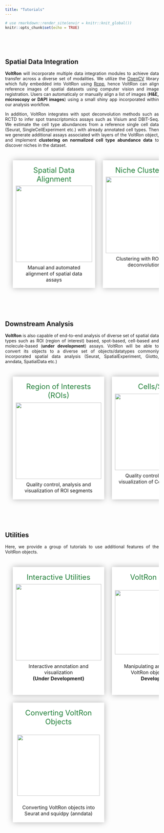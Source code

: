 ```yaml
---
title: "Tutorials"
---
```


<style>
.title{
  display: none;
}
body {
  text-align: justify
}
table, th, td, tr{
  empty-cells:hide;
  border-spacing: 25px;
  border-collapse: separate;
}
td{
  filter:drop-shadow(0 0 10px rgba(0,0,0,0.3));
  padding: 10px;
  background:white;
  text-align:center;
  width:33%;
  vertical-align: text-top;
}
td:hover, td:active{
  filter:drop-shadow(0 0 10px rgba(0,0,0,0.3));
  transform: scale(1.02);
  cursor: pointer;
}
.main-container {
  max-width: 1200px;
  margin-left: auto;
  margin-right: auto;
}
p.tutorial {
  text-decoration: none!important;
  font-size: 1.5em;
  color: #23803A;
  margin: 3%
}
</style>

```r
# use rmarkdown::render_site(envir = knitr::knit_global())
knitr::opts_chunk$set(echo = TRUE)
```

<br>
<!-- <br> -->

<!-- ## Spatial Data Analysis with VoltRon -->

<br>

## Spatial Data Integration


**VoltRon** will incorporate multiple data integration modules to achieve data transfer across a diverse set of modalities. We utilize the <a href="https://opencv.org/">OpenCV</a> library which fully embedded into VoltRon using <a href="https://www.rcpp.org/">Rcpp</a>, hence VoltRon can align reference images of spatial datasets using computer vision and image registration. Users can automaticaly or manually align a list of images (**H&E, microscopy or DAPI images**) using a small shiny app incorporated within our analysis workflow. 

In addition, VoltRon integrates with spot deconvolution methods such as RCTD to infer spot transcriptomics assays such as Visium and DBIT-Seq. We estimate the cell type abundances from a reference single cell data (Seurat, SingleCellExperiment etc.) with already annotated cell types. Then we generate additional assays associated with layers of the VoltRon object, and implement **clustering on normalized cell type abundance data** to discover niches in the dataset. 

<table>
<tbody>
  <tr>
   <td onclick="location.href='registration.html';"> 
      <p class ="tutorial"> Spatial Data Alignment </p>
      <img width="250" height="250" src="https://bimsbstatic.mdc-berlin.de/landthaler/VoltRon/Package/images/registration.png" class="center">
      <p style = "margin: 3%"> Manual and automated alignment of spatial data assays</p>
   </td>
   <td onclick="location.href='deconvolution.html';"> 
      <p class ="tutorial"> Niche Clustering </p>
      <img width="250" height="250" src="https://bimsbstatic.mdc-berlin.de/landthaler/VoltRon/Package/images/deconvolution.png" class="center">
      <p style = "margin: 3%"> Clustering with ROI/spot deconvolution</p>
   </td>
   <td> 
   </td>
  </tr>
</tbody>
</table>

<br>
<br>

## Downstream Analysis 

**VoltRon** is also capable of end-to-end analysis of diverse set of spatial data types such as ROI (region of interest) based, spot-based, cell-based and molecule-based (**under development**) assays. VoltRon will be able to convert its objects to a diverse set of objects/datatypes commonly incorporated spatial data analysis (Seurat, SpatialExperiment, Giotto, anndata, SpatialData etc.) 

<table>
<tbody>
  <tr>
   <td onclick="location.href='roianalysis.html';"> 
      <p class ="tutorial"> Region of Interests (ROIs) </p>
      <img width="280" height="250" src="https://bimsbstatic.mdc-berlin.de/landthaler/VoltRon/Package/images/GeoMx.png" class="center">
      <p style = "margin: 3%"> Quality control, analysis and visualization of ROI segments </p>
   </td>
   <td onclick="location.href='spotanalysis.html';"> 
      <p class ="tutorial"> Cells/Spots </p>
      <img width="280" height="250" src="https://bimsbstatic.mdc-berlin.de/landthaler/VoltRon/Package/images/spotanalysis.png" class="center">
      <p style = "margin: 3%"> Quality control, analysis and visualization of Cell/Spot datasets </p>
   </td>
   <td onclick="location.href='pixelanalysis.html';"> 
      <p class ="tutorial"> Pixels (Image Only) </p>
      <img width="280" height="250" src="https://bimsbstatic.mdc-berlin.de/landthaler/VoltRon/Package/images/pixelanalysis.png" class="center">
      <p style = "margin: 3%"> Analysis and visualization of image datasets \n <strong> (Under Development) </strong> </p>
   </td>
  </tr>
</tbody>
</table>

<br>
<br>

##  Utilities

Here, we provide a group of tutorials to use additional features of the VoltRon objects.

<table>
<tbody>
  <tr>
   <td onclick="location.href='interactive.html';"> 
      <p class ="tutorial"> Interactive Utilities </p>
      <img width="280" height="250" src="https://bimsbstatic.mdc-berlin.de/landthaler/VoltRon/Package/images/interactiveannotation.png" class="center">
      <p style = "margin: 3%"> Interactive annotation and visualization <br> <strong> (Under Development) </strong> </p>
   </td>
   <td> 
      <p class ="tutorial"> VoltRon Objects </p>
      <br>
      <img width="280" height="210" src="https://bimsbstatic.mdc-berlin.de/landthaler/VoltRon/Package/images/voltronobjects.png" class="center">
      <br>
      <br>
      <p style = "margin: 3%"> Manipulating and configuring VoltRon objects \n <strong> (Under Development) </strong> </p>
   </td>
   <td onclick="location.href='importingdata.html';"> 
      <p class ="tutorial"> Importing Spatial Data </p>
      <img width="250" height="250" src="https://bimsbstatic.mdc-berlin.de/landthaler/VoltRon/Package/images/technologies.png" class="center">
      <p style = "margin: 3%"> Importing readouts of spatial technologies <br> <strong> (Under Development) </strong> </p>
   </td>
  </tr>
  <tr>
    <td onclick="location.href='conversion.html';"> 
      <p class ="tutorial"> Converting VoltRon Objects </p>
      <br>
      <img width="270" height="200" src="https://bimsbstatic.mdc-berlin.de/landthaler/VoltRon/Package/images/conversion.png" class="center">
      <br>
      <br>
      <p style = "margin: 3%"> Converting VoltRon objects into Seurat and squidpy (anndata) </strong></p>
   </td>
  </tr>
</tbody>
</table>

<br>
